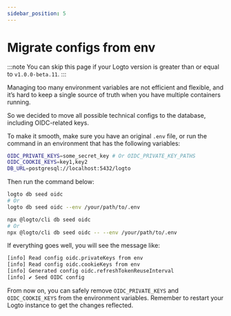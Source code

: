```yaml
---
sidebar_position: 5
---
```



# Migrate configs from env

:::note
You can skip this page if your Logto version is greater than or equal to `v1.0.0-beta.11`.
:::

Managing too many environment variables are not efficient and flexible, and it’s hard to keep a single source of truth when you have multiple containers running.

So we decided to move all possible technical configs to the database, including OIDC-related keys.

To make it smooth, make sure you have an original `.env` file, or run the command in an environment that has the following variables:

```bash
OIDC_PRIVATE_KEYS=some_secret_key # Or OIDC_PRIVATE_KEY_PATHS
OIDC_COOKIE_KEYS=key1,key2
DB_URL=postgresql://localhost:5432/logto
```

Then run the command below:

<Tabs groupId="cmd">

  <TabItem value="cli" label="CLI">

```bash
logto db seed oidc
# Or
logto db seed oidc --env /your/path/to/.env
```

  </TabItem>
  <TabItem value="npx" label="npx">

```bash
npx @logto/cli db seed oidc
# Or
npx @logto/cli db seed oidc -- --env /your/path/to/.env
```

  </TabItem>

</Tabs>

If everything goes well, you will see the message like:

```bash
[info] Read config oidc.privateKeys from env
[info] Read config oidc.cookieKeys from env
[info] Generated config oidc.refreshTokenReuseInterval
[info] ✔ Seed OIDC config
```

From now on, you can safely remove `OIDC_PRIVATE_KEYS` and `OIDC_COOKIE_KEYS` from the environment variables. Remember to restart your Logto instance to get the changes reflected.
